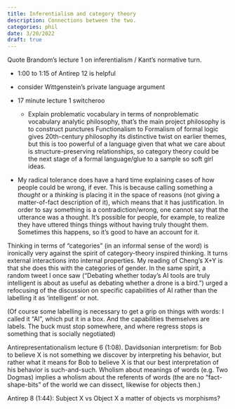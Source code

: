 ```yaml
---
title: Inferentialism and category theory
description: Connections between the two.
categories: phil
date: 3/20/2022
draft: true
---
```


Quote Brandom's lecture 1 on inferentialism / Kant's normative turn.

- 1:00 to 1:15 of Antirep 12 is helpful

- consider Wittgenstein's private language argument

- 17 minute lecture 1 switcheroo
    - Explain problematic vocabulary in terms of nonproblematic vocabulary 
      analytic philosophy, that's the main project philosophy is to construct 
      punctures Functionalism to Formalism of formal logic gives 20th-century 
      philosophy its distinctive twist on earlier themes, but this is too 
      powerful of a language given that what we care about is 
      structure-preserving relationships, so category theory could be the next 
      stage of a formal language/glue to a sample so soft girl ideas.

- My radical tolerance does have a hard time explaining cases of how people 
 could be wrong, if ever. This is because calling something a *thought* or a 
 *thinking* is placing it in the space of reasons (not giving a matter-of-fact 
 description of it), which means that it has justification. In order to say 
 something is a contradiction/wrong, one cannot say that the utterance was a 
 thought. It's possible for people, for example, to realize they have uttered 
 things things without having truly thought them. Sometimes this happens, so 
 it's good to have an account for it.

Thinking in terms of "categories" (in an informal sense of the word) is 
ironically very against the spirit of category-theory inspired thinking. It 
turns external interactions into internal properties. My reading of Cheng's X+Y
is that she does this with the categories of gender. In the same spirit, a 
random tweet I once saw ("Debating whether today's AI tools are truly 
intelligent is about as useful as debating whether a drone is a bird.") urged a 
refocusing of the discussion on specific capabilities of AI rather than the 
labelling it as 'intelligent' or not.

(Of course some labelling is necessary to get a grip on things with words: I 
called it "AI", which put it in a box. And the capabilities themselves are 
labels. The buck must stop somewhere, and where regress stops is something that 
is socially negotiated)

Antirepresentationalism lecture 6 (1:08). Davidsonian interpretism: for Bob to 
believe X is not something we discover by interpreting his behavior, but rather 
what it means for Bob to believe X is that our best interpretation of his 
behavior is such-and-such. Wholism about meanings of words (e.g. Two Dogmas) 
implies a wholism about the referents of words (the are no "fact-shape-bits" of 
the world we can dissect, likewise for objects then.)

Antirep 8 (1:44): Subject X vs Object X a matter of objects vs morphisms?